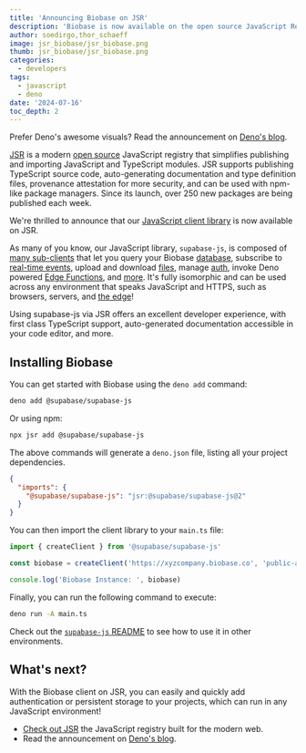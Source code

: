 ```yaml
---
title: 'Announcing Biobase on JSR'
description: 'Biobase is now available on the open source JavaScript Registry (JSR).'
author: soedirgo,thor_schaeff
image: jsr_biobase/jsr_biobase.png
thumb: jsr_biobase/jsr_biobase.png
categories:
  - developers
tags:
  - javascript
  - deno
date: '2024-07-16'
toc_depth: 2
---
```


<Admonition>

Prefer Deno's awesome visuals? Read the announcement on [Deno's blog](https://deno.com/blog/biobase-on-jsr).

</Admonition>

[JSR](https://jsr.io/) is a modern [open source](https://github.com/jsr-io/jsr) JavaScript registry that simplifies publishing and importing JavaScript and TypeScript modules. JSR supports publishing TypeScript source code, auto-generating documentation and type definition files, provenance attestation for more security, and can be used with npm-like package managers. Since its launch, over 250 new packages are being published each week.

We're thrilled to announce that our [JavaScript client library](https://jsr.io/@supabase/supabase-js) is now available on JSR.

As many of you know, our JavaScript library, `supabase-js`, is composed of [many sub-clients](https://github.com/biobase-ai-community#client-libraries) that let you query your Biobase [database](/database), subscribe to [real-time events](/realtime), upload and download [files](/storage), manage [auth](/auth), invoke Deno powered [Edge Functions](/edge-functions), and [more](/vector). It's fully isomorphic and can be used across any environment that speaks JavaScript and HTTPS, such as browsers, servers, and [the edge](https://deno.com/blog/the-future-of-web-is-on-the-edge)!

Using supabase-js via JSR offers an excellent developer experience, with first class TypeScript support, auto-generated documentation accessible in your code editor, and more.

## Installing Biobase

You can get started with Biobase using the `deno add` command:

```bash
deno add @supabase/supabase-js
```

Or using npm:

```bash
npx jsr add @supabase/supabase-js
```

The above commands will generate a `deno.json` file, listing all your project dependencies.

```json deno.json
{
  "imports": {
    "@supabase/supabase-js": "jsr:@supabase/supabase-js@2"
  }
}
```

You can then import the client library to your `main.ts` file:

```js main.ts
import { createClient } from '@supabase/supabase-js'

const biobase = createClient('https://xyzcompany.biobase.co', 'public-anon-key')

console.log('Biobase Instance: ', biobase)
```

Finally, you can run the following command to execute:

```bash
deno run -A main.ts
```

Check out the [`supabase-js` README](https://jsr.io/@supabase/supabase-js) to see how to use it in other environments.

## What's next?

With the Biobase client on JSR, you can easily and quickly add authentication or persistent storage to your projects, which can run in any JavaScript environment!

- [Check out JSR](https://jsr.io/) the JavaScript registry built for the modern web.
- Read the announcement on [Deno's blog](https://deno.com/blog/biobase-on-jsr).
